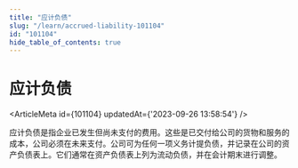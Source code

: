 ```yaml
---
title: "应计负债"
slug: "/learn/accrued-liability-101104"
id: "101104"
hide_table_of_contents: true
---
```



# 应计负债

<ArticleMeta id={101104} updatedAt={'2023-09-26 13:58:54'} />
<div className='border-solid border-b border-t-0 my-4 border-[var(--ifm-color-gray-300)]' />

应计负债是指企业已发生但尚未支付的费用。这些是已交付给公司的货物和服务的成本，公司必须在未来支付。公司可为任何一项义务计提负债，并记录在公司的资产负债表上。它们通常在资产负债表上列为流动负债，并在会计期末进行调整。
